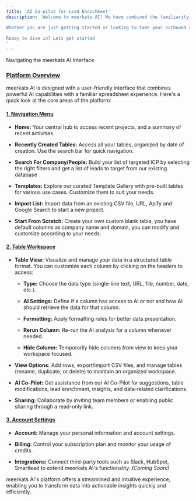 ```yaml
---
title: 'AI Co-pilot for Lead Enrichment'
description: 'Welcome to meerkats AI! We have combined the familiarity of a spreadsheet with the power of AI to help you automate lead enrichment, data retrieval from multiple sources, and analysis effortlessly. Whether you’re handling sales prospecting, or market analysis, meerkats AI is designed to make your data work for you.

Whether you are just getting started or looking to take your outbound sales to the next level, meerkats AI is here to make it easier, faster, and more intelligent. 

Ready to dive in? Lets get started
'
---
```


Navigating the meerkats AI Interface

### [Platform Overview](#platform-overview)

meerkats AI is designed with a user-friendly interface that combines powerful AI capabilities with a familiar spreadsheet experience. Here's a quick look at the core areas of the platform:

#### [1\. Navigation Menu](#1-navigation-menu)

*   **Home:** Your central hub to access recent projects, and a summary of recent activities.
    
*   **Recently Created Tables:** Access all your tables, organized by date of creation. Use the search bar for quick navigation.

*   **Search For Company/People:** Build your list of targeted ICP by selecting the right filters and get a list of leads to target from our existing database
    
*   **Templates:** Explore our curated Template Gallery with pre-built tables for various use cases. Customize them to suit your needs.
    
*   **Import List:** Import data from an existing CSV file, URL, Apify and Google Search to start a new project.

*   **Start From Scratch:** Create your own custom blank table, you have default columns as company name and domain, you can modify and customize according to your needs.  

#### [2\. Table Workspace](#2-table-workspace)

*   **Table View:** Visualize and manage your data in a structured table format. You can customize each column by clicking on the headers to access:
    
    *   **Type:** Choose the data type (single-line text, URL, file, number, date, etc.).
        
    *   **AI Settings:** Define if a column has access to AI or not and  how AI should retrieve the data for that column.
        
    *   **Formatting:** Apply formatting rules for better data presentation.
        
    *   **Rerun Column:** Re-run the AI analysis for a column whenever needed.
        
    *   **Hide Column:** Temporarily hide columns from view to keep your workspace focused.
        
*   **View Options:** Add rows, export/import CSV files, and manage tables (rename, duplicate, or delete) to maintain an organized workspace.
    
*   **AI Co-Pilot:** Get assistance from our AI Co-Pilot for suggestions, table modifications, lead enrichment, insights, and data-related clarifications.
    
*   **Sharing:** Collaborate by inviting team members or enabling public sharing through a read-only link.
    

#### [3\. Account Settings](#3-account-settings)

*   **Account:** Manage your personal information and account settings.
    
*   **Billing:** Control your subscription plan and monitor your usage of credits.
    
*   **Integrations:** Connect third-party tools such as Slack, HubSpot, Smartlead to extend meerkats AI's functionality. _(Coming Soon!)_
    

meerkats AI's platform offers a streamlined and intuitive experience, enabling you to transform data into actionable insights quickly and efficiently.


